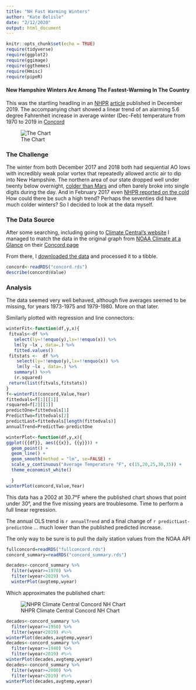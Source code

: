```yaml
---
title: "NH Fast Warming Winters"
author: "Kate Belisle"
date: "2/12/2020"
output: html_document
---
```


```r
knitr::opts_chunk$set(echo = TRUE)
require(tidyverse)
require(ggplot2)
require(ggimage)
require(ggthemes)
require(Hmisc)
require(pipeR)
```

#### New Hampshire Winters Are Among The Fastest-Warming In The Country

This was the startling headling in an [NHPR](https://www.nhpr.org) [article](https://www.nhpr.org/post/new-hampshire-winters-are-among-fastest-warming-country) published in December 2019. The accompanying chart showed a linear trend of an alarming 5.6 degree Fahrenheit increase in average winter (Dec-Feb) temperature from 1970 to 2019 in [Concord](https://www.ncdc.noaa.gov/cdo-web/datasets/GHCND/stations/GHCND:USW00014745/detail)

![The Chart](https://www.nhpr.org/sites/nhpr/files/styles/medium/public/201911/2019wintertrends_graph_concordnh_en_title_lg__1_.jpg)  

### The Challenge  

The winter from both December 2017 and 2018 both had sequential AO lows with incredibly weak polar vortex that repeatedly allowed arctic air to dip into New Hampshire. The northern area of our state dropped well under twenty below overnight, [colder than Mars](https://www.cnn.com/2018/01/03/us/cold-weather-arctic-outbreak/index.html) and often barely broke into single digits during the day. And in February 2017 even [NHPR reported on the cold](https://www.nhpr.org/post/polar-vortex-back#stream/0) How could there be such a high trend? Perhaps the seventies did have much colder winters? So I decided to look at the data myself.  

### The Data Source
After some searching, including going to [Climate Central's website](https://www.climatecentral.org) I managed to match the data in the original graph from [NOAA Climate at a Glance](https://www.ncdc.noaa.gov/cag) on their [Concord page](https://www.ncdc.noaa.gov/cag/city/time-series/USW00014745/tavg/3/2/1970-2019?base_prd=true&begbaseyear=1901&endbaseyear=2000)

From there, I [downloaded the data](https://www.ncdc.noaa.gov/cag/city/time-series/USW00014745-tavg-3-2-1970-2019.csv?base_prd=true&begbaseyear=1940&endbaseyear=2000) and processed it to a tibble.

```r
concord<-readRDS("concord.rds")
describe(concord$Value)

```

### Analysis  

The data seemed very well behaved, although five averages seemed to be missing, for years 1973-1975 and 1979-1980. More on that later.  

Similarly plotted with regression and line connectors:


```r
winterFit<-function(df,y,x){
 fitvals<-df %>%
   select(ly=!!enquo(y),lx=!!enquo(x)) %>%
   lm(ly ~lx , data=.) %>%
   fitted.values() 
 fitstats <-  df %>%
    select(ly=!!enquo(y),lx=!!enquo(x)) %>%
    lm(ly ~lx , data=.) %>%
   summary() %>>%
   (r.squared)
 return(list(fitvals,fitstats))
}
f<-winterFit(concord,Value,Year)
fittedvals=f[1][[1]]
rsquared=f[2][[1]]
predictOne=fittedvals[1]
PredictTwo=fittedvals[2]
predictLast=fittedvals[length(fittedvals)]
annualTrend=PredictTwo-predictOne
```

```r
winterPlot<-function(df,y,x){
ggplot({{df}}, aes({{x}}, {{y}})) +
  geom_point() +
  geom_line() +
  geom_smooth(method = "lm", se=FALSE) + 
  scale_y_continuous("Average Temperature °F", c(15,20,25,30,35)) +
  theme_economist_white() 

  }
winterPlot(concord,Value,Year)
```

This data has a 2002 at 30.7°F where the published chart shows that point under 30°, and the five missing years are troublesome. Time to perform a full linear regression.


The annual OLS trend is  `r annualTrend` and a final change of `r predictLast-predictOne` ... much lower than the published predicted increase.  

The only way to be sure is to pull the daily station values from the NOAA API

```r
fullconcord=readRDS("fullconcord.rds")
concord_summary=readRDS("concord_summary.rds")
```
```r
decades<-concord_summary %>% 
  filter(wyear>=1970) %>% 
  filter(wyear<2019) %>%
  winterPlot(avgtemp,wyear)

```




Which approximates the published chart:

![NHPR Climate Central Concord NH Chart](images/2019wintertrends_graph_concordnh_en_title_lg__1_.jpg)
```r
decades<-concord_summary %>% 
  filter(wyear>=1950) %>% 
  filter(wyear<2019) #%>%
winterPlot(decades,avgtemp,wyear)
decades<-concord_summary %>% 
  filter(wyear>=1940) %>% 
  filter(wyear<2019) #%>%
winterPlot(decades,avgtemp,wyear)
decades<-concord_summary %>% 
  filter(wyear>=2000) %>% 
  filter(wyear<2019) #%>%
winterPlot(decades,avgtemp,wyear)

```

